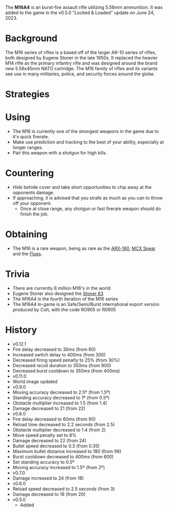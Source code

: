 The **M16A4** is an burst-fire assault rifle utilizing 5.56mm ammunition. It was added to the game in the v0.5.0 "Locked & Loaded" update on June 24, 2023.

# Background
The M16 series of rifles is a based off of the larger AR-10 series of rifles, both designed by Eugene Stoner in the late 1950s. It replaced the heavier M14 rifle as the primary infantry rifle and was designed around the brand new 5.56x45mm NATO cartridge. The M16 family of rifles and its variants see use in many militaries, police, and security forces around the globe.

# Strategies
# Using
 - The M16 is currently one of the strongest weapons in the game due to it's quick firerate.
 - Make use prediction and tracking to the best of your ability, especially at longer ranges.
 - Pair this weapon with a shotgun for high kills.

# Countering
 - Hide behide cover and take short opportunities to chip away at the opponents damage.
 - If approaching, it is advised that you strafe as much as you can to throw off your opponent.
   - Once at close range, any shotgun or fast firerate weapon should do finish the job.

# Obtaining
- The M16 is a rare weapon, being as rare as the [ARX-160](/weapons/guns/arx160), [MCX Spear](/weapons/guns/mcx_spear) and the [Flues](/weapons/guns/flues).

# Trivia
- There are currently 8 million M16's in the world
- Eugene Stoner also designed the [Stoner 63](/weapons/guns/stoner_63)
- The M16A4 is the fourth iteration of the M16 series
 - The M16A4 in-game is an Safe/Semi/Burst international export version produced by Colt, with the code RO905 or R0905


# History
- v0.12.1
 - Fire delay decreased to 30ms (from 60)
 - Increased switch delay to 400ms (from 300)
 - Decreased firing speed penalty to 25% (from 30%)
 - Decreased recoil duration to 350ms (from 900)
 - Decreased burst cooldown to 350ms (from 400ms)
- v0.11.0
 - World image updated
- v0.9.0
 - Moving accuracy decreased to 2.5º (from 1.5º)
 - Standing accuracy decreased to 1º (from 0.5º)
 - Obstacle multiplier increased to 1.5 (from 1.4)
 - Damage decreased to 21 (from 22)
- v0.8.0
 - Fire delay decreased to 60ms (from 90)
 - Reload time decreased to 2.2 seconds (from 2.5)
 - Obstacle multiplier decreased to 1.4 (from 2)
 - Move speed penalty set to 8%
 - Damage decreased to 22 (from 24)
 - Bullet speed decreased to 0.3 (from 0.35)
 - Maximum bullet distance increased to 180 (from 96)
 - Burst cooldown decreased to 400ms (from 600)
 - Set standing accuracy to 0.5º 
 - Moving accuracy increased to 1.5º (from 2º)
- v0.7.0
 - Damage increased to 24 (from 18)
- v0.6.0
 - Reload speed decreased to 2.5 seconds (from 3)
 - Damage decreased to 18 (from 20)
- v0.5.0
  - Added
